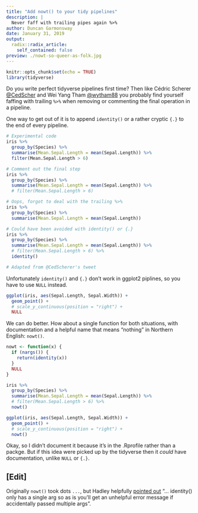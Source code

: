 ```yaml
---
title: "Add nowt() to your tidy pipelines"
description: |
  Never faff with trailing pipes again %>%
author: Duncan Garmonsway
date: January 31, 2019
output:
  radix::radix_article:
    self_contained: false
preview: ./nowt-so-queer-as-folk.jpg
---
```


```r
knitr::opts_chunk$set(echo = TRUE)
library(tidyverse)
```

Do you write perfect tidyverse pipelines first time?  Then like Cédric Scherer
[\@CedScher](https://twitter.com/CedScherer/status/1090608766842798080) and Wei
Yang Tham [\@wytham88](https://twitter.com/wytham88/status/1012085073368272903)
you probably find yourself faffing with trailing `%>%` when removing or
commenting the final operation in a pipeline.

One way to get out of it is to
append `identity()` or a rather cryptic `{.}` to the end of every pipeline.

```r
# Experimental code
iris %>%
  group_by(Species) %>%
  summarise(Mean.Sepal.Length = mean(Sepal.Length)) %>%
  filter(Mean.Sepal.Length > 6)
```

```r
# Comment out the final step
iris %>%
  group_by(Species) %>%
  summarise(Mean.Sepal.Length = mean(Sepal.Length)) %>%
  # filter(Mean.Sepal.Length > 6)
```

```r
# Oops, forgot to deal with the trailing %>%
iris %>%
  group_by(Species) %>%
  summarise(Mean.Sepal.Length = mean(Sepal.Length))
```

```r
# Could have been avoided with identity() or {.}
iris %>%
  group_by(Species) %>%
  summarise(Mean.Sepal.Length = mean(Sepal.Length)) %>%
  # filter(Mean.Sepal.Length > 6) %>%
  identity()

# Adapted from @CedScherer's tweet
```

Unfortunately `identity()` and `{.}` don't work in ggplot2 piplines, so you have
to use `NULL` instead.

```r
ggplot(iris, aes(Sepal.Length, Sepal.Width)) +
  geom_point() +
  # scale_y_continuous(position = "right") +
  NULL
```

We can do better.  How about a single function for both situations, with documentation and a helpful name that means "nothing" in Northern English: `nowt()`.

```r
nowt <- function(x) {
  if (nargs()) {
    return(identity(x))
  }
  NULL
}

iris %>%
  group_by(Species) %>%
  summarise(Mean.Sepal.Length = mean(Sepal.Length)) %>%
  # filter(Mean.Sepal.Length > 6) %>%
  nowt()

ggplot(iris, aes(Sepal.Length, Sepal.Width)) +
  geom_point() +
  # scale_y_continuous(position = "right") +
  nowt()
```

Okay, so I didn't document it because it's in the .Rprofile rather than a
packge.  But if this idea were picked up by the tidyverse then it _could_ have
documentation, unlike `NULL` or `{.}`.

## [Edit]

Originally `nowt()` took dots `...`, but Hadley helpfully [pointed
out](https://twitter.com/hadleywickham/status/1091038245775757312) "...
identity() only has a single arg so as is you’ll get an unhelpful error message
if accidentally passed multiple args".
